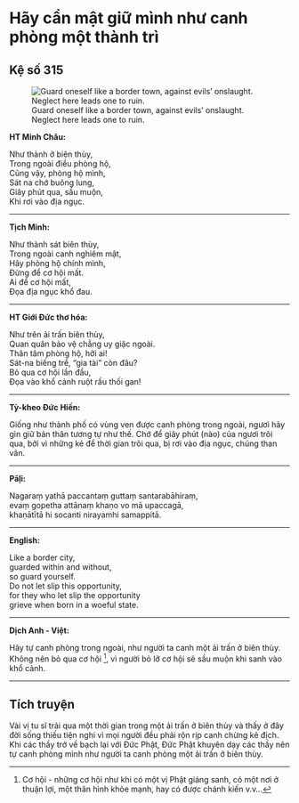 # Hãy cẩn mật giữ mình như canh phòng một thành trì {- #hay-can-mat-giu-minh-nhu-canh-phong-mot-thanh-tri}

## Kệ số 315 {- #ke-so-315}

![Guard oneself like a border town, against evils’ onslaught. Neglect here leads one to ruin.](images/kinh-phap-cu-ke-so-315-dhammapada-verse-315.jpg){fig-align="center" .lightbox}

**HT Minh Châu:**

Như thành ở biên thùy,  
Trong ngoài điều phòng hộ,  
Cũng vậy, phòng hộ mình,  
Sát na chớ buông lung,  
Giây phút qua, sầu muộn,  
Khi rơi vào địa ngục.  

<hr class="divider">

**Tịch Minh:**

Như thành sát biên thùy,  
Trong ngoài canh nghiêm mật,  
Hãy phòng hộ chính mình,  
Ðừng để cơ hội mất.  
Ai để cơ hội mất,  
Ðọa địa ngục khổ đau.  

<hr class="divider">

**HT Giới Đức thơ hóa:**

Như trên ải trấn biên thùy,  
Quan quân bảo vệ chẳng uy giặc ngoài.  
Thân tâm phòng hộ, hỡi ai!  
Sát-na biếng trể, “gia tài” còn đâu?  
Bỏ qua cơ hội lần đầu,  
Ðọa vào khổ cảnh ruột rầu thối gan!  

<hr class="divider">

**Tỳ-kheo Đức Hiền:**

Giống như thành phố có vùng ven được canh phòng trong ngoài, ngươi hãy gìn giữ bản thân tương tự như thế. Chớ để giây phút (nào) của ngươi trôi qua, bởi vì những kẻ để thời gian trôi qua, bị rơi vào địa ngục, chúng than vãn.  

<hr class="divider">

**Pāḷi:**

Nagaraṃ yathā paccantaṃ guttaṃ santarabāhiraṃ,  
evaṃ gopetha attānaṃ khaṇo vo mā upaccagā,  
khaṇātītā hi socanti nirayamhi samappitā.  

<hr class="divider">

**English:**

Like a border city,  
guarded within and without,  
so guard yourself.  
Do not let slip this opportunity,  
for they who let slip the opportunity  
grieve when born in a woeful state.  

<hr class="divider">

**Dịch Anh - Việt:**

Hãy tự canh phòng trong ngoài, như người ta canh một ải trấn ở biên thùy. Không nên bỏ qua cơ hội [^1], vì người bỏ lỡ cơ hội sẽ sầu muộn khi sanh vào khổ cảnh.  

<hr class="divider">

## Tích truyện {- #tich-truyen}

Vài vị tu sĩ trải qua một thời gian trong một ải trấn ở biên thùy và thấy ở đây đời sống thiếu tiện nghi vì mọi người đều phải rộn rịp canh chừng kẻ địch. Khi các thầy trở về bạch lại với Ðức Phật, Ðức Phật khuyên dạy các thầy nên tự canh phòng mình như người ta canh phòng một ải trấn ở biên thùy.

[^1]: Cơ hội - những cơ hội như khi có một vị Phật giáng sanh, có một nơi ở thuận lợi, một thân hình khỏe mạnh, hay có được chánh kiến v.v...
